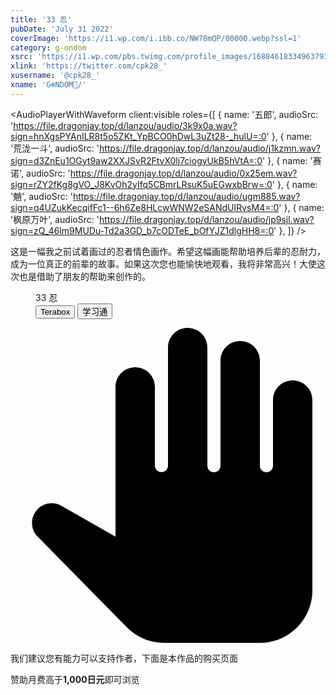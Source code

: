```yaml
---
title: '33 忍'
pubDate: 'July 31 2022'
coverImage: 'https://i1.wp.com/i.ibb.co/NW78mQP/00000.webp?ssl=1'
category: g-ondom
xsrc: 'https://i1.wp.com/pbs.twimg.com/profile_images/1688461833496379392/e-I3DxHx.jpg?ssl=1'
xlink: 'https://twitter.com/cpk28_'
xusername: '@cpk28_'
xname: 'G❄️NDOM🔞/'
---
```



<AudioPlayerWithWaveform
client:visible
  roles={[
    { name: '五郎', audioSrc: 'https://file.dragonjay.top/d/lanzou/audio/3k9x0a.wav?sign=hnXgsPYAnILR8t5o5ZKt_YpBCO0hDwL3uZt28-_hulU=:0' },
    { name: '荒泷一斗', audioSrc: 'https://file.dragonjay.top/d/lanzou/audio/j1kzmn.wav?sign=d3ZnEu1OGyt9aw2XXJSvR2FtvX0lj7ciogyUkB5hVtA=:0' },
    { name: '赛诺', audioSrc: 'https://file.dragonjay.top/d/lanzou/audio/0x25em.wav?sign=rZY2fKg8gVO_J8KvOh2yIfq5CBmrLRsuK5uEGwxbBrw=:0' },
    { name: '魈', audioSrc: 'https://file.dragonjay.top/d/lanzou/audio/ugm885.wav?sign=q4UZukKecqifFc1--6h6Ze8HLcwWNW2eSANdUIRvsM4=:0' },
    { name: '枫原万叶', audioSrc: 'https://file.dragonjay.top/d/lanzou/audio/jp9sjl.wav?sign=zQ_46Im9MUDu-Td2a3GD_b7cODTeE_bOfYJZ1dlgHH8=:0' },
  ]}
/>

这是一幅我之前试着画过的忍者情色画作。希望这幅画能帮助培养后辈的忍耐力，成为一位真正的前辈的故事。如果这次您也能愉快地观看，我将非常高兴！大使这次也是借助了朋友的帮助来创作的。

<div class="grid gap-2 grid-cols-2">

<PostImage src1="https://i1.wp.com/i.ibb.co/NW78mQP/00000.webp?ssl=1" src2="https://i1.wp.com/i.ibb.co/ggbMX3h/00001.webp?ssl=1" text="fishnet_bodysuit, fishnet_legwear, fishnets, ninja, 1boy, male_focus, fishnet_gloves, bound, bodysuit, forehead_protector, shuriken, weapon, bdsm, bulge, japanese_clothes, kunai, bondage, black_hair, fence, chain-link_fence, solo, mask, bound_wrists, headband, sign, bandages, scroll, body_hair, unmoving_pattern, ofuda, erection_under_clothes, taimanin_suit, erection" client:visible />

<PostImage src1="https://i1.wp.com/i.ibb.co/MB3q3Qs/00000.webp?ssl=1" src2="https://i1.wp.com/i.ibb.co/ynGBZs2/00001.webp?ssl=1" text="bound, fishnet_legwear, fishnets, ninja, fishnet_bodysuit, bound_wrists, bdsm, male_focus, forehead_protector, bondage, japanese_clothes, fishnet_gloves, bulge, rope, bodysuit, chest_hair, nipples, solo, 1boy, shuriken, weapon, scroll, restrained, headband, bound_legs, shibari, sign, kunai, underwear, black_hair, mask, chain-link_fence, leg_hair, thighs, male_underwear, condom_packet_strip, fox_mask" client:visible />

</div>

<figure class="relative z-20 mx-auto max-w-3xl pt-10 xl:max-w-none" contenteditable="false">
  <div class="relative block">
    <div class="block">
      <div class="mx-10 my-4 grid justify-items-center gap-3 rounded bg-[rgb(243,245,248)] p-6">
        <div class="block select-none font-[bold]">33 忍</div>
        <div class="grid gap-2 grid-cols-2">
        <Link client:visible isExternal download="33 忍" href="https://file.dragonjay.top/d/Terabox/download/33%20%E5%BF%8D.zip?sign=AtQ1YSsh-KMqWGVBFv17YXneU6zAQjE4l4YP__x4qY8=:0" target="_blank" rel="noopener referrer" className="mt-1 cursor-pointer bg-transparent text-[-webkit-link] no-underline"
          ><Button client:visible radius="full" className="m-0 box-border h-8 min-w-[120px] cursor-pointer select-none resize-none appearance-none overflow-visible rounded-[80000px] bg-[#0096fa] px-[calc(16px)] py-0 font-[bold] text-sm normal-case leading-none text-white transition-[border-color] delay-[0s,background,color] duration-[0.16s] ease-[ease-out]"><div class="sc-1s35wwu-2 ieoUtK">Terabox</div></Button></Link>
          <Link client:visible isExternal download="33 忍" href="https://file.dragonjay.top/d/Chaoxing/download/33%20%E5%BF%8D.zip?sign=ULsyaM2BfS0Ce0MPFAmUqxf47g5LWensZ31zbmPmmZI=:0" target="_blank" rel="noopener referrer" className="mt-1 cursor-pointer bg-transparent text-[-webkit-link] no-underline"
          ><Button client:visible radius="full" className="m-0 box-border h-8 min-w-[120px] cursor-pointer select-none resize-none appearance-none overflow-visible rounded-[80000px] bg-[#0096fa] px-[calc(16px)] py-0 font-[bold] text-sm normal-case leading-none text-white transition-[border-color] delay-[0s,background,color] duration-[0.16s] ease-[ease-out]"><div class="sc-1s35wwu-2 ieoUtK">学习通</div></Button></Link>
      </div>
      </div>
    </div>
  </div>
</figure>

<div class="my-3 flex scroll-mt-[calc(64px_+_32px)] rounded-xl border border-solid border-[rgba(209,142,0,0.3)] bg-[rgba(255,249,235,0.5)] bg-none px-4 py-3 text-sm font-normal leading-normal tracking-[0px] text-[rgb(28,32,37)] shadow-none">
  <div class="mr-3 flex px-0 pb-0 pt-3 text-[22px] text-[rgb(171,104,0)] opacity-90">
    <svg class="inline-block h-[1em] w-[1em] shrink-0 select-none fill-current text-xl transition-[fill] delay-[0ms] duration-200 ease-in-out" aria-hidden="true" viewBox="0 0 24 24"><path d="M21.5 4c-.83 0-1.5.67-1.5 1.5v5c0 .28-.22.5-.5.5s-.5-.22-.5-.5v-8c0-.83-.67-1.5-1.5-1.5S16 1.67 16 2.5v8c0 .28-.22.5-.5.5s-.5-.22-.5-.5v-9c0-.83-.67-1.5-1.5-1.5S12 .67 12 1.5v8.99c0 .28-.22.5-.5.5s-.5-.22-.5-.5V4.5c0-.83-.67-1.5-1.5-1.5S8 3.67 8 4.5v11.41l-4.12-2.35c-.58-.33-1.3-.24-1.78.22-.6.58-.62 1.54-.03 2.13l6.78 6.89c.75.77 1.77 1.2 2.85 1.2H19c2.21 0 4-1.79 4-4V5.5c0-.83-.67-1.5-1.5-1.5"></path></svg>
  </div>
  <div class="min-w-0 overflow-auto px-0 py-2">
    <p class="m-0 scroll-mt-[calc(64px_+_32px)] text-base font-normal leading-normal tracking-[0px]" id="feedback-description">我们建议您有能力可以支持作者，下面是本作品的购买页面</p>
    <div class="font-[bold] text-sm">赞助月费高于<strong>1,000日元</strong>即可浏览</div>
    <AtherCard title="FANBOX" link="https://g-ondom.fanbox.cc/posts/4215401" icon="" client:visible />
  </div>
</div>

<CopyLinkButton client:visible />
<AppreciateQRCodes client:visible />